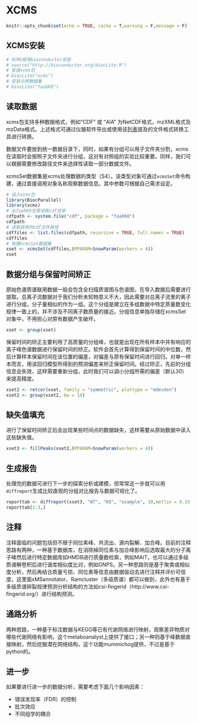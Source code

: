 # XCMS

```r
knitr::opts_chunk$set(echo = TRUE, cache = T,warning = F,message = F)
```

## XCMS安装

```r
# XCMS使用bioconductor安装
# source("http://bioconductor.org/biocLite.R")
# 安装xcms包
# biocLite("xcms")
# 安装示例数据集
# biocLite("faahKO")
```

## 读取数据

xcms包支持多种数据格式，例如“CDF” 或 “AIA” 为NetCDF格式，mzXML格式及mzData格式。上述格式可通过仪器软件导出或使用该[列表](https://en.wikipedia.org/wiki/Mass_spectrometry_data_format)提及的文件格式转换工具进行转换。

数据文件要放到统一数据目录下，同时，如果有分组可以用子文件夹分割，xcms在读取时会按照子文件夹进行分组，这对有对照组的实验比较重要。同样，我们可以根据需要修改路径文件来选择性读取一部分数据文件。

xcmsSet数据集是xcms处理数据的类型（S4）。该类型对象可通过`xcmsSet`命令构建，通过直接调用对象名称观察数据信息。其中参数可根据自己需求设定。

```r
# 读入xcms包
library(BiocParallel)
library(xcms)
# 从faahKO包里读取cdf目录
cdfpath <- system.file("cdf", package = "faahKO")
cdfpath
# 读取具体的cdf文件路径
cdffiles <- list.files(cdfpath, recursive = TRUE, full.names = TRUE)
cdffiles
# 构建xcmsSet数据集
xset <- xcmsSet(cdffiles,BPPARAM=SnowParam(workers = 4)) 
xset
```

## 数据分组与保留时间矫正

原始色谱质谱联用数据一般会包含全扫描质谱图与色谱图，在导入数据后需要进行提取。总离子流数据对于我们分析未知物意义不大，因此需要对总离子流里的离子进行分组，分子量相似的作为一组。这个分组是建立在多组数据中特定质量数变化规律一致上的，并不涉及不同离子数质量的接近。分组信息单独存储在xcmsSet对象中，不用担心对原有数据产生破坏。

```r
xset <- group(xset)
```

保留时间的矫正主要利用了高质量的分组峰，也就是出现在所有样本中并有响应的离子峰色谱数据进行保留时间的矫正。软件会首先计算得到保留时间的中位数，然后计算样本保留时间在该位置的偏差，对偏差与原有保留时间进行回归。对单一样本而言，用该回归模型所得到的预测偏差来矫正保留时间。经过矫正，先前的分组信息会失效，这样需要重新分组，此时我们可以调小分组所需的偏差（默认30）来提高精度。

```r
xset2 <- retcor(xset, family = "symmetric", plottype = "mdevden")
xset2 <- group(xset2, bw = 10)
```

## 缺失值填充

进行了保留时间矫正后会出现某些时间点的数据缺失，这样需要从原始数据中读入这些缺失值。

```r
xset3 <- fillPeaks(xset2,BPPARAM=SnowParam(workers = 4)) 
```

## 生成报告

处理完的数据可进行下一步的探索分析或建模，但常常这一步就可以用`diffreport`生成比较直观的分组对比报告与数据可视化了。

```r
reporttab <- diffreport(xset3, "WT", "KO", "example", 10,metlin = 0.15, h=480, w=640)
reporttab[1:3,]
```

## 注释

注释面临的问题包括但不限于同位素峰、共流出、源内裂解、加合峰。目前的注释思路有两种，一种基于数据库，在消除掉同位素与加合峰影响后选取最大的分子离子峰然后进行特定数据库如HMDB进行质量数检索，例如MAIT，也可以通过多级质谱解卷积后进行谱库相似度比对，例如GNPS。另一种思路则是基于聚类或相似度分析，然后再结合质量亏损、同位素等信息由数据驱动去进行注释并评价可信度，这里面xMSannotator、Ramcluster（多级质谱）都可以做到，此外也有基于多级质谱碎裂规律预测分析结构的方法如csi-fingerid（http://www.csi-fingerid.org/）进行结构预测。

## 通路分析

两种思路，一种基于标注数据与KEGG等已有代谢网络进行映射，观察差异物质对哪些代谢网络有影响，这个metaboanalyst上提供了接口；另一种则基于峰数据直接映射，然后挖掘潜在网络结构，这个功能mummichog提供，不过是基于python的。

## 进一步

如果要进行进一步的数据分析，需要考虑下面几个影响因素：

- 错误发现率（FDR）的控制
- 批次效应 
- 不同组学的耦合

